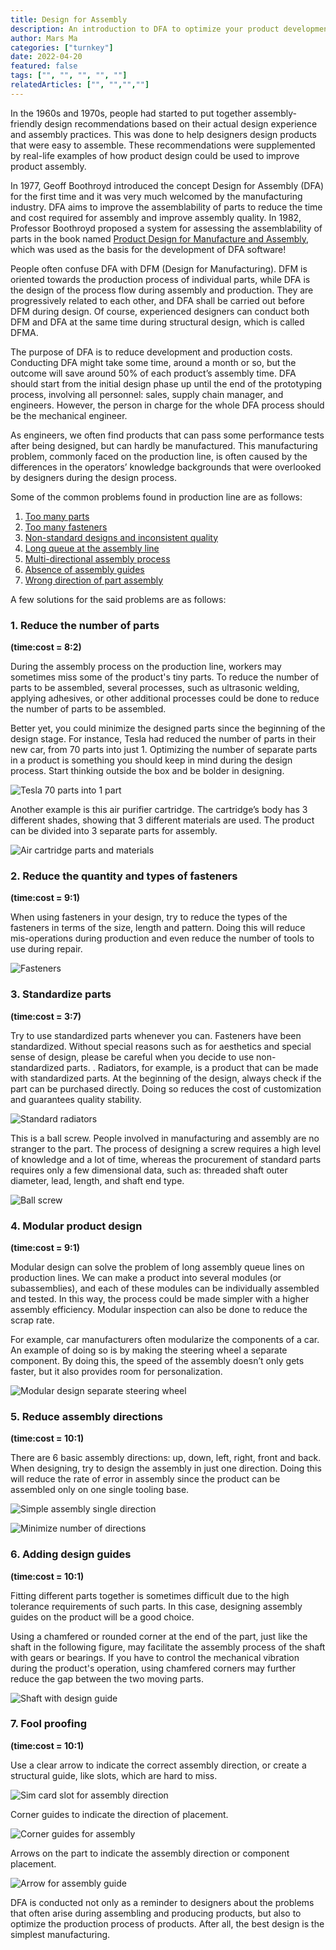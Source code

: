 ---
title: Design for Assembly
description: An introduction to DFA to optimize your product development.
author: Mars Ma
categories: ["turnkey"]
date: 2022-04-20
featured: false
tags: ["", "", "", "", ""]
relatedArticles: ["", "","",""]
---

In the 1960s and 1970s, people had started to put together assembly-friendly design recommendations based on their actual design  experience and assembly practices. This was done to help designers design products that were easy to assemble. These recommendations were supplemented by real-life examples of how product design could be used to improve product assembly.

In 1977, Geoff Boothroyd introduced the concept Design for Assembly (DFA) for the first time and it was very much welcomed by the manufacturing industry. DFA aims to improve the assemblability of parts to reduce the time and cost required for assembly and improve assembly quality. In 1982, Professor Boothroyd proposed a system for assessing the assemblability of parts in the book named [Product Design for Manufacture and Assembly](https://www.amazon.com/Manufacture-Manufacturing-Engineering-Materials-Processing/dp/1420089277), which was used as the basis for the development of DFA software!

People often confuse DFA with DFM (Design for Manufacturing). DFM is oriented towards the production process of individual parts, while DFA is the design of the process flow during assembly and production. They are progressively related to each other, and DFA shall be carried out before DFM during design. Of course, experienced designers can conduct both DFM and DFA at the same time during structural design, which is called DFMA.

The purpose of DFA is to reduce development and production costs. Conducting DFA might take some time, around a month or so, but the outcome will save around 50% of each product’s assembly time. DFA should start from the initial design phase up until the end of the prototyping process, involving all personnel: sales, supply chain manager, and engineers. However, the person in charge for the whole DFA process should be the mechanical engineer. 

As engineers, we often find products that can pass some performance tests after being designed, but can hardly be manufactured. This manufacturing problem, commonly faced on the production line, is often caused by the differences in the operators’ knowledge backgrounds that were overlooked by designers during the design process.

Some of the common problems found in production line are as follows:
1. [Too many parts](#1-reduce-the-number-of-parts)
2. [Too many fasteners](#2-reduce-the-quantity-and-types-of-fasteners)
3. [Non-standard designs and inconsistent quality](#3-standardize-parts)
4. [Long queue at the assembly line](#4-modular-product-design)
5. [Multi-directional assembly process](#5-reduce-assembly-directions)
6. [Absence of assembly guides](#6-adding-design-guides)
7. [Wrong direction of part assembly](#7-fool-proofing) 
  
  

A few solutions for the said problems are as follows:

### 1. Reduce the number of parts 
**(time:cost = 8:2)**

During the assembly process on the production line, workers may sometimes miss some of the product's tiny parts. To reduce the number of parts to be assembled, several processes, such as ultrasonic welding, applying adhesives, or other additional processes could be done to reduce the number of parts to be assembled. 

Better yet, you could minimize the designed parts since the beginning of the design stage. For instance, Tesla had reduced the number of parts in their new car, from 70 parts into just 1. Optimizing the number of separate parts in a product is something you should keep in mind during the design process. Start thinking outside the box and be bolder in designing. 

![Tesla 70 parts into 1 part](images/DFA-01.png)

Another example is this air purifier cartridge. The cartridge’s body has 3 different shades, showing that 3 different materials are used. The product can be divided into 3 separate parts for assembly.

![Air cartridge parts and materials](images/DFA-03.png)

### 2. Reduce the quantity and types of fasteners 
**(time:cost = 9:1)**

When using fasteners in your design, try to reduce the types of the fasteners in terms of the size, length and pattern. Doing this will reduce mis-operations during production and even reduce the number of tools to use during repair. 

![Fasteners](images/DFA-05.png)

### 3. Standardize parts 
**(time:cost = 3:7)**

Try to use standardized parts whenever you can. Fasteners have been standardized. Without special reasons such as for aesthetics and special sense of design, please be careful when you decide to use non-standardized parts. . Radiators, for example, is a product that can be made with standardized parts. At the beginning of the design, always check if the part can be purchased directly. Doing so reduces the cost of customization and guarantees quality stability.

![Standard radiators](images/DFA-06.png)

This is a ball screw. People involved in manufacturing and assembly are no stranger to the part.  The process of designing a screw requires a high level of knowledge and a lot of time, whereas the procurement of standard parts requires only a few dimensional data, such as: threaded shaft outer diameter, lead, length, and shaft end type.

![Ball screw](images/DFA-07.png)

### 4. Modular product design 
**(time:cost = 9:1)**

Modular design can solve the problem of long assembly queue lines on production lines. We can make a product into several modules (or subassemblies), and each of these modules can be individually assembled and tested. In this way, the process could be made simpler with a higher assembly efficiency. Modular inspection can also be done to reduce the scrap rate.

For example, car manufacturers often modularize the components of a car. An example of doing so is by making the steering wheel a separate component. By doing this, the speed of the assembly doesn’t only gets faster, but it also provides room for personalization. 

![Modular design separate steering wheel](images/DFA-08.png)

### 5. Reduce assembly directions 
**(time:cost = 10:1)**

There are 6 basic assembly directions: up, down, left, right, front and back. When designing, try to design the assembly in just one direction. Doing this will reduce the rate of error in assembly since the product can be assembled only on one single tooling base.

![Simple assembly single direction](images/DFA-09.png) 

![Minimize number of directions](images/DFA-10.png) 

### 6. Adding design guides 
**(time:cost = 10:1)**

Fitting different parts together is sometimes difficult due to the high tolerance requirements of such parts. In this case, designing assembly guides on the product will be a good choice. 

Using a chamfered or rounded corner at the end of the part, just like the shaft in the following figure, may facilitate the assembly process of the shaft with gears or bearings. If you have to control the mechanical vibration during the product's operation, using chamfered corners may further reduce the gap between the two moving parts.

![Shaft with design guide](images/DFA-11.png)

### 7. Fool proofing 
**(time:cost = 10:1)**
 
Use a clear arrow to indicate the correct assembly direction, or create a structural guide, like slots, which are hard to miss.

![Sim card slot for assembly direction](images/DFA-14.png)

Corner guides to indicate the direction of placement. 

![Corner guides for assembly](images/DFA-15.png)

Arrows on the part to indicate the assembly direction or component placement. 

![Arrow for assembly guide](images/DFA-16.png)

DFA is conducted not only as a reminder to designers about the problems that often arise during assembling and producing products, but also to optimize the production process of products. After all, the best design is the simplest manufacturing.
